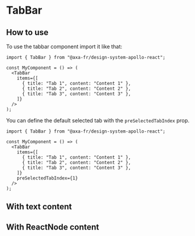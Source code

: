 
<Meta of={TabBarStories} name="TabBar" />

# TabBar

## How to use

To use the tabbar component import it like that:

```tsx
import { TabBar } from "@axa-fr/design-system-apollo-react";

const MyComponent = () => (
  <TabBar
    items={[
      { title: "Tab 1", content: "Content 1" },
      { title: "Tab 2", content: "Content 2" },
      { title: "Tab 3", content: "Content 3" },
    ]}
  />
);
```

You can define the default selected tab with the `preSelectedTabIndex` prop.

```tsx
import { TabBar } from "@axa-fr/design-system-apollo-react";

const MyComponent = () => (
  <TabBar
    items={[
      { title: "Tab 1", content: "Content 1" },
      { title: "Tab 2", content: "Content 2" },
      { title: "Tab 3", content: "Content 3" },
    ]}
    preSelectedTabIndex={1}
  />
);
```

## With text content

<Canvas of={TabBarStories.TabBarStory} />

<Controls of={TabBarStories.TabBarStory} />

## With ReactNode content

<Canvas of={TabBarStories.TabBarWithReactNodeStory} />

<Controls of={TabBarStories.TabBarWithReactNodeStory} />

